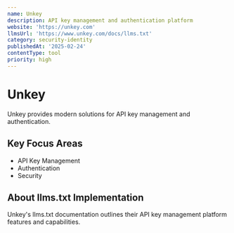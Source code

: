 ```yaml
---
name: Unkey
description: API key management and authentication platform
website: 'https://unkey.com'
llmsUrl: 'https://www.unkey.com/docs/llms.txt'
category: security-identity
publishedAt: '2025-02-24'
contentType: tool
priority: high
---
```


# Unkey

Unkey provides modern solutions for API key management and authentication.

## Key Focus Areas

- API Key Management
- Authentication
- Security

## About llms.txt Implementation

Unkey's llms.txt documentation outlines their API key management platform features and capabilities.
